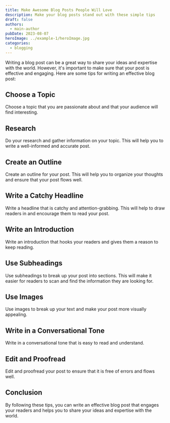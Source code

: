 ```yaml
---
title: Make Awesome Blog Posts People Will Love
description: Make your blog posts stand out with these simple tips
draft: false
authors:
  - main-author
pubDate: 2023-08-07
heroImage: ../example-1/heroImage.jpg
categories:
  - blogging
---
```


Writing a blog post can be a great way to share your ideas and expertise with the world. However, it's important to make sure that your post is effective and engaging. Here are some tips for writing an effective blog post:

## Choose a Topic

Choose a topic that you are passionate about and that your audience will find interesting.

## Research

Do your research and gather information on your topic. This will help you to write a well-informed and accurate post.

## Create an Outline

Create an outline for your post. This will help you to organize your thoughts and ensure that your post flows well.

## Write a Catchy Headline

Write a headline that is catchy and attention-grabbing. This will help to draw readers in and encourage them to read your post.

## Write an Introduction

Write an introduction that hooks your readers and gives them a reason to keep reading.

## Use Subheadings

Use subheadings to break up your post into sections. This will make it easier for readers to scan and find the information they are looking for.

## Use Images

Use images to break up your text and make your post more visually appealing.

## Write in a Conversational Tone

Write in a conversational tone that is easy to read and understand.

## Edit and Proofread

Edit and proofread your post to ensure that it is free of errors and flows well.

## Conclusion

By following these tips, you can write an effective blog post that engages your readers and helps you to share your ideas and expertise with the world.
